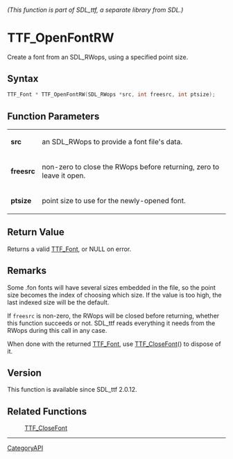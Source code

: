 ====== (This function is part of SDL_ttf, a separate library from SDL.) ======
= TTF_OpenFontRW =

Create a font from an SDL_RWops, using a specified point size.

== Syntax ==

<syntaxhighlight lang='c'>
TTF_Font * TTF_OpenFontRW(SDL_RWops *src, int freesrc, int ptsize);
</syntaxhighlight>

== Function Parameters ==

{|
|'''src'''
|an SDL_RWops to provide a font file's data.
|-
|'''freesrc'''
|non-zero to close the RWops before returning, zero to leave it open.
|-
|'''ptsize'''
|point size to use for the newly-opened font.
|}

== Return Value ==

Returns a valid [[TTF_Font]], or NULL on error.

== Remarks ==

Some .fon fonts will have several sizes embedded in the file, so the point
size becomes the index of choosing which size. If the value is too high,
the last indexed size will be the default.

If <code>freesrc</code> is non-zero, the RWops will be closed before
returning, whether this function succeeds or not. SDL_ttf reads everything
it needs from the RWops during this call in any case.

When done with the returned [[TTF_Font]], use [[TTF_CloseFont]]() to
dispose of it.

== Version ==

This function is available since SDL_ttf 2.0.12.

== Related Functions ==

:[[TTF_CloseFont]]

----
[[CategoryAPI]]


